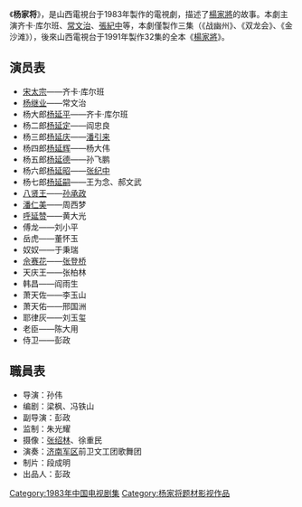{{Infobox Television
|show_name = 杨家将
|image = 
|caption = 
|show_name_2 = 
|genre = 历史剧
|format =
|creator =
|developer =
|writer = 
|director = 孙伟
|creative_director = 
|presenter = 
|starring = [[张纪中|张纪中]]
|judges =
|voices =
|narrated =
|theme_music_composer = 
|opentheme = 
|endtheme = 
|composer = 
|country ={{PRC}}
|language = 汉语普通话
|num_seasons =
|num_episodes = 3
|list_episodes =
|producer = 
|executive_producer = 
|location = {{CHNML}}
|cinematography = 张绍林、徐重民
|editor = 
|camera = 
|runtime = 每集50分钟
|company = 
|distributor = 
|channel = 
|picture_format =
|audio_format =
|first_run = 
|first_aired = 1983
|last_aired = 
|status =
|preceded_by =
|followed_by =
|related =
|website =
|production_website =
}}
《'''杨家将'''》，是山西電視台于1983年製作的電視劇，描述了[[楊家將|楊家將]]的故事。本劇主演齐卡·库尔班、[[常文治|常文治]]、[[張紀中|張紀中]]等，本劇僅製作三集（《战幽州》、《双龙会》、《金沙滩》），後來山西電視台于1991年製作32集的全本《[[杨家将_(1991年电视剧)|楊家將]]》。

==演员表==
* [[宋太宗|宋太宗]]——齐卡·库尔班
* [[杨继业|杨继业]]——常文治
* 杨大郎[[杨延平|杨延平]]——齐卡·库尔班
* 杨二郎[[杨延定|杨延定]]——阎忠良
* 杨三郎[[杨延安|杨延庆]]——[[潘引来|潘引来]]
* 杨四郎[[杨延辉|杨延辉]]——杨大伟
* 杨五郎[[杨延德|杨延德]]——孙飞鹏
* 杨六郎[[杨延昭|杨延昭]]——[[张纪中|张纪中]]
* 杨七郎[[杨延嗣|杨延嗣]]——王为念、郝文武
* [[八贤王|八贤王]]——[[孙承政|孙承政]]
* [[潘仁美|潘仁美]]——周西梦
* [[呼延赞|呼延赞]]——黄大光
* 傅龙——刘小平
* 岳虎——董怀玉
* 奴奴——于秉瑞
* [[佘赛花|佘赛花]]——[[张登桥|张登桥]]
* 天庆王——张柏林
* 韩昌——阎雨生
* 萧天佐——李玉山
* 萧天佑——邢国洲
* 耶律灰——刘玉玺
* 老臣——陈大用
* 侍卫——彭政

==職員表==
* 导演：孙伟
* 编剧：梁枫、冯铁山
* 副导演：彭政
* 监制：朱光耀
* 摄像：[[张绍林|张绍林]]、徐重民
* 演奏：[[济南军区|济南军区]]前卫文工团歌舞团
* 制片：段成明
* 出品人：彭政

{{DEFAULTSORT:Yángjiājiàng}}
[[Category:1983年中国电视剧集|Category:1983年中国电视剧集]]
[[Category:杨家将题材影视作品|Category:杨家将题材影视作品]]